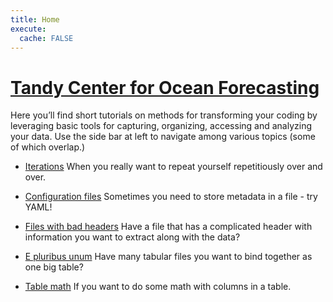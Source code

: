 ```yaml
---
title: Home
execute: 
  cache: FALSE
---
```


# [Tandy Center for Ocean Forecasting](https://www.bigelow.org/services/ocean-forecasting/)

Here you'll find short tutorials on methods for transforming your coding by leveraging basic tools for capturing, organizing, accessing and analyzing your data. Use the side bar at left to navigate among various topics (some of which overlap.)  

+ [Iterations](iterations.qmd) When you really want to repeat yourself repetitiously over and over.

+ [Configuration files](files-configurations.qmd) Sometimes you need to store metadata in a file - try YAML!

+ [Files with bad headers](files-header-table.qmd) Have a file that has a complicated header with information you want to extract along with the data?

+ [E pluribus unum](files-many.qmd) Have many tabular files you want to bind together as one big table?

+ [Table math](tables-math.qmd) If you want to do some math with columns in a table.


